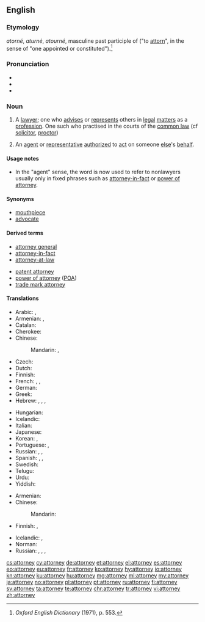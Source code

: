 ==English==

===Etymology===
{{etyl|fro|en}} ''atorné'', ''aturné'', ''atourné'', masculine past participle of {{term|atourner|lang=fro}} ("to [[attorn]]", in the sense of "one appointed or constituted").<ref>''Oxford English Dictionary'' (1971), p. 553.</ref>

===Pronunciation===
* {{audio|En-us-attorney.ogg|Audio (US)|lang=en}}
* {{IPA|/əˈtɜː(ɹ)ni/|lang=en}}
* {{rhymes|ɜː(ɹ)ni|lang=en}}

===Noun===
{{en-noun}}

# {{context|US|lang=en}} A [[lawyer]]; one who [[advise]]s or [[represent]]s others in [[legal]] [[matter]]s as a [[profession]]. {{context|UK 19th century and earlier|lang=en}} One such who practised in the courts of the [[common law]] (cf [[solicitor]], [[proctor]])
# An [[agent]] or [[representative]] [[authorize]]d to [[act]] on someone [[else]]'s [[behalf]].

====Usage notes====
* In the "agent" sense, the word is now used to refer to nonlawyers usually only in fixed phrases such as [[attorney-in-fact]] or [[power of attorney]].

====Synonyms====
* [[mouthpiece]] {{qualifier|slang}}
* [[advocate]]

====Derived terms====
{{der-top|}}
* [[attorney general]]
* [[attorney-in-fact]]
* [[attorney-at-law]]
{{der-mid}}
* [[patent attorney]]
* [[power of attorney]] ([[POA]])
* [[trade mark attorney]]
{{der-bottom}}

====Translations====
{{trans-top|lawyer}}
* Arabic: {{t|ar|مُحامي|m|tr=muḥāmī}} {{qualifier|definite}}, {{t|ar|مُحامٍ|m|tr=muḥāmin|sc=Arab}} {{qualifier|indefinite}}
* Armenian: {{t|hy|փաստաբան}}, {{t+|hy|իրավաբան}}
* Catalan: {{t+|ca|advocat}}
* Cherokee: {{t|chr|ᏗᏘᏲᎯᎯ|tr=ditiyohihi|sc=Cher}}
* Chinese:
*: Mandarin: {{t|cmn|律師|sc=Hani}}, {{t+|cmn|律师|tr=lǜshī|sc=Hani}}
* Czech: {{t+|cs|advokát|m}}
* Dutch: {{t+|nl|advocaat|m|f}}
* Finnish: {{t+|fi|asianajaja}}
* French: {{t+|fr|juriste|m|f}}, {{t+|fr|avocat|m}}, {{t+|fr|avocate|f}}
* German: {{t+|de|Rechtsanwalt|m}}
* Greek: {{t+|el|δικηγόρος|m|f}}
* Hebrew: {{t+|he|פרקליט|m|tr=praqlyt'|sc=Hebr}}, {{t|he|פרקליטה|f|tr=praqlit'a|sc=Hebr}}, {{t+|he|עורך דין|m|alt=עֹרֵךְ דִּין|tr=orekh din}}, {{t|he|עורכת דין|f|alt=עֹרֶכֶת דִּין|tr=orekhet din}}
{{trans-mid}}
* Hungarian: {{t+|hu|ügyész}}
* Icelandic: {{t|is|lögfræðingur|m}}
* Italian: {{t+|it|avvocato}}
* Japanese: {{t|ja|弁護士|tr=べんごし, bengoshi|sc=Jpan}}
* Korean: {{t+|ko|변호사|sc=Kore}}, {{t+|ko|변호인|sc=Kore}}
* Portuguese: {{t+|pt|advogado|m}}, {{t|pt|advogada|f}}
* Russian: {{t+|ru|юри́ст|m}}, {{t+|ru|юри́стка|f}}, {{t+|ru|адвока́т|m}}
* Spanish: {{t+|es|abogado|m}}, {{t+|es|abogada|f}}, {{t|es|notario|m}}
* Swedish: {{t+|sv|advokat|c}}
* Telugu: {{t+|te|న్యాయవాది}}
* Urdu: {{t|ur|وکیل|m|f|tr=vakeel}}
* Yiddish: {{t|yi|אַדוואָקאַט|m|sc=Hebr}}
{{trans-bottom}}

{{trans-top|agent/representative}}
* Armenian: {{t|hy|հավատարմատար}}
* Chinese:
*: Mandarin: {{t+|cmn|代理|sc=Hani}}
* Finnish: {{t|fi|oikeudenkäyntiasiamies}}, {{t+|fi|asiamies}}
{{trans-mid}}
* Icelandic: {{t|is|fulltrúi|m}}, {{t|is|umboðsmaður|m}}
* Norman: {{t|nrf|protchuleux|m}}
* Russian: {{t+|ru|представи́тель|m}}, {{t+|ru|представи́тельница|f}}, {{t+|ru|пове́ренный|m}}, {{t+|ru|поверенный|f|alt=пове́ренная}}
{{trans-bottom}}

[[cs:attorney]]
[[cy:attorney]]
[[de:attorney]]
[[et:attorney]]
[[el:attorney]]
[[es:attorney]]
[[eo:attorney]]
[[eu:attorney]]
[[fr:attorney]]
[[ko:attorney]]
[[hy:attorney]]
[[io:attorney]]
[[kn:attorney]]
[[ku:attorney]]
[[hu:attorney]]
[[mg:attorney]]
[[ml:attorney]]
[[my:attorney]]
[[ja:attorney]]
[[no:attorney]]
[[pl:attorney]]
[[pt:attorney]]
[[ru:attorney]]
[[fi:attorney]]
[[sv:attorney]]
[[ta:attorney]]
[[te:attorney]]
[[chr:attorney]]
[[tr:attorney]]
[[vi:attorney]]
[[zh:attorney]]